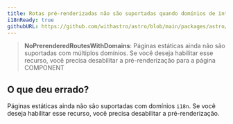 ```yaml
---
title: Rotas pré-renderizadas não são suportadas quando domínios de internacionalização estão habilitados.
i18nReady: true
githubURL: https://github.com/withastro/astro/blob/main/packages/astro/src/core/errors/errors-data.ts
---
```


> **NoPrerenderedRoutesWithDomains**: Páginas estáticas ainda não são suportadas com múltiplos domínios. Se você deseja habilitar esse recurso, você precisa desabilitar a pré-renderização para a página COMPONENT
## O que deu errado?
Páginas estáticas ainda não são suportadas com domínios `i18n`. Se você deseja habilitar esse recurso, você precisa desabilitar a pré-renderização.
